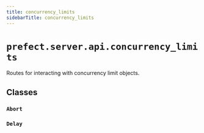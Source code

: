 ```yaml
---
title: concurrency_limits
sidebarTitle: concurrency_limits
---
```


# `prefect.server.api.concurrency_limits`



Routes for interacting with concurrency limit objects.


## Classes

### `Abort`

### `Delay`
